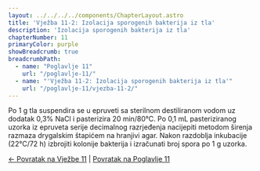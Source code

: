 ```yaml
---
layout: ../../../../components/ChapterLayout.astro
title: 'Vježba 11-2: Izolacija sporogenih bakterija iz tla'
description: 'Izolacija sporogenih bakterija iz tla'
chapterNumber: 11
primaryColor: purple
showBreadcrumb: true
breadcrumbPath:
  - name: "Poglavlje 11"
    url: "/poglavlje-11/"
  - name: "'Vježba 11-2: Izolacija sporogenih bakterija iz tla'"
    url: "/poglavlje-11/vjezba-11-2/"
---
```



Po 1 g tla suspendira se u epruveti sa sterilnom destiliranom vodom uz dodatak 0,3% NaCl i pasterizira 20 min/80°C. Po 0,1 mL pasteriziranog uzorka iz epruveta serije decimalnog razrjeđenja nacijepiti metodom širenja razmaza drygalskim štapićem na hranjivi agar. Nakon razdoblja inkubacije (22°C/72 h) izbrojiti kolonije bakterija i izračunati broj spora po 1 g uzorka.

[← Povratak na Vježbe 11](../vjezba-11) | [Povratak na Poglavlje 11](/poglavlje-11/)
